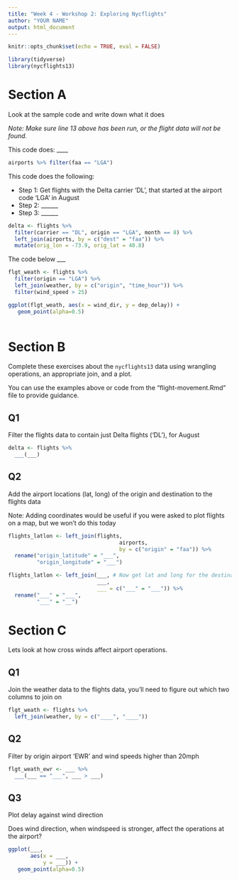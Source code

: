 ```yaml
---
title: "Week 4 - Workshop 2: Exploring Nycflights"
author: "YOUR NAME"
output: html_document
---
```


```r
knitr::opts_chunk$set(echo = TRUE, eval = FALSE)
```

```r
library(tidyverse)
library(nycflights13)
```

# Section A

Look at the sample code and write down what it does

*Note: Make sure line 13 above has been run, or the flight data will not be found.* 

This code does: ____

```r
airports %>% filter(faa == "LGA")
```

This code does the following: 

- Step 1: Get flights with the Delta carrier 'DL', that started at the airport code 'LGA' in August
- Step 2: ______
- Step 3: ______

```r
delta <- flights %>%
  filter(carrier == "DL", origin == "LGA", month == 8) %>%
  left_join(airports, by = c("dest" = "faa")) %>%
  mutate(orig_lon = -73.9, orig_lat = 40.8)
```

The code below ___ 

```r
flgt_weath <- flights %>%
  filter(origin == "LGA") %>%
  left_join(weather, by = c("origin", "time_hour")) %>%
  filter(wind_speed > 25)

ggplot(flgt_weath, aes(x = wind_dir, y = dep_delay)) +
   geom_point(alpha=0.5) 
  
```

# Section B

Complete these exercises about the `nycflights13` data using wrangling operations, an appropriate join, and a plot. 

You can use the examples above or code from the "flight-movement.Rmd" file to provide guidance.

## Q1

Filter the flights data to contain just Delta flights ('DL'), for August

```r
delta <- flights %>%
  ___(___)
```

## Q2

Add the airport locations (lat, long) of the origin and destination to the flights data 

Note: Adding coordinates would be useful if you were asked to plot flights on a map, but we won't do this today

```r

flights_latlon <- left_join(flights,
                                   airports,
                                   by = c("origin" = "faa")) %>%
  rename("origin_latitude" = "___",
         "origin_longitude" = "___") 

flights_latlon <- left_join(___, # Now get lat and long for the destination
                            ___,
                            ___ = c("___" = "___")) %>%
  rename("___" = "___",
         "___" = "__") 
```

# Section C

Lets look at how cross winds affect airport operations. 

## Q1

Join the weather data to the flights data, you'll need to figure out which two columns to join on

```r

flgt_weath <- flights %>%
  left_join(weather, by = c("____", "____")) 

```


## Q2

Filter by origin airport 'EWR' and wind speeds higher than 20mph

```r

flgt_weath_ewr <- ___ %>%
  ___(___ == "___", ___ > ___) 

```

## Q3

Plot delay against wind direction

Does wind direction, when windspeed is stronger, affect the operations at the airport? 

```r
ggplot(___, 
       aes(x = ___, 
           y = ___)) +
   geom_point(alpha=0.5) 

```
